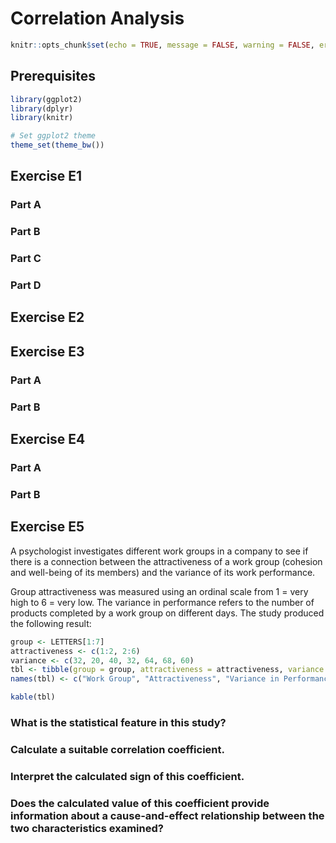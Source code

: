 # Correlation Analysis

```r
knitr::opts_chunk$set(echo = TRUE, message = FALSE, warning = FALSE, error = FALSE)
```

## Prerequisites {-}

```r
library(ggplot2)
library(dplyr)
library(knitr)

# Set ggplot2 theme
theme_set(theme_bw())
```

## Exercise E1

### Part A

### Part B

### Part C

### Part D

## Exercise E2

## Exercise E3

### Part A

### Part B

## Exercise E4

### Part A

### Part B

## Exercise E5

A psychologist investigates different work groups in a company to see if there is a connection between the attractiveness of a work group (cohesion and well-being of its members) and the variance of its work performance.

Group attractiveness was measured using an ordinal scale from 1 = very high to 6 = very low. The variance in performance refers to the number of products completed by a work group on different days. The study produced the following result: 

```r
group <- LETTERS[1:7]
attractiveness <- c(1:2, 2:6)
variance <- c(32, 20, 40, 32, 64, 68, 60)
tbl <- tibble(group = group, attractiveness = attractiveness, variance = variance)
names(tbl) <- c("Work Group", "Attractiveness", "Variance in Performance")

kable(tbl)
```

### What is the statistical feature in this study?

### Calculate a suitable correlation coefficient.

### Interpret the calculated sign of this coefficient.

### Does the calculated value of this coefficient provide information about a cause-and-effect relationship between the two characteristics examined?
